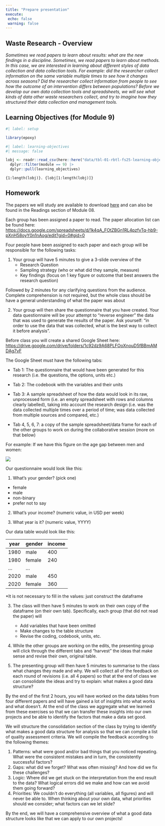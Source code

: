 ```yaml
---
title: "Prepare presentation"
execute: 
 echo: false
 warning: false
---
```


## Waste Research - Overview

*Sometimes we read papers to learn about results: what are the new findings in a discipline. Sometimes, we read papers to learn about methods. In this case, we are interested in learning about different styles of data collection and data collection tools. For example: did the researcher collect information on the same variable multiple times to see how it changes across seasons? Did the researcher collect information from people to see how the outcome of an intervention differs between populations? Before we develop our own data collection tools and spreadsheets, we will see what kinds of data other waste researchers collect, and try to imagine how they structured their data collection and management tools.*

## Learning Objectives (for Module 9)

```r
#| label: setup

library(epoxy)
```

```r
#| label: learning-objectives
#| message: false

lobj <- readr::read_csv(here::here("data/tbl-01-rbtl-fs25-learning-objectives.csv")) |> 
  dplyr::filter(module == 9) |>
  dplyr::pull(learning_objectives)

```

```epoxy
{1:length(lobj)}. {lobj[1:length(lobj)]}
```

## Homework

The papers we will study are available to download [here](https://drive.google.com/drive/folders/1Ngk-g-lgRiLcBGtJoksCFCh31H0k9UdO) and can also be found in the Readings section of Module 08.

Each group has been assigned a paper to read. The paper allocation list can be found here: <https://docs.google.com/spreadsheets/d/1k4qA_FOtZBGn1RL4pzfvTq-hb9-pXnH58oyY0n1nAog/edit?gid=0#gid=0>

[Four people]{.highlight-yellow} have been assigned to each paper and each group will be responsible for the following tasks:

1.  Your group will have 5 minutes to give a 3-slide overview of the
    -   Research Question
    -   Sampling strategy (who or what did they sample, measure)
    -   Key findings (focus on 1 key figure or outcome that best answers the research question)

Followed by 2 minutes for any clarifying questions from the audience. Complete comprehension is not required, but the whole class should be have a general understanding of what the paper was about

2.  Your group will then share the questionnaire that you have created. Your data questionnaire will be your attempt to “reverse engineer” the data that was used to generate the results of the paper. Ask yourself: “in order to use the data that was collected, what is the best way to collect it before analysis”. 

Before class you will create a shared Google Sheet here: <https://drive.google.com/drive/folders/1c92dz9A68PLFOoXnouD5fBBmAMDAg7vF> 

The Google Sheet must have the following tabs:

-   Tab 1: The questionnaire that would have been generated for this research (i.e. the questions, the options, units etc.) 

-   Tab 2: The codebook with the variables and their units

-   Tab 3: A sample spreadsheet of how the data would look in its raw, unprocessed form (i.e. an empty spreadsheet with rows and columns clearly labelled), taking into account the research design (i.e. was the data collected multiple times over a period of time; was data collected from multiple sources and compared, etc.)

-   Tab 4, 5, 6, 7: a copy of the sample spreadsheet/data frame for each of the other groups to work on during the collaborative session (more on that below)

[For example:]{.highlight-yellow} If we have this figure on the age gap between men and women:

![](agegap.png)

Our questionnaire would look like this:

1. What's your gender? (pick one)

- female
- male
- non-binary
- prefer not to say

2. What's your income? (numeric value, in USD per week)

3. What year is it? (numeric value, YYYY)

Our data table would look like this:

| **year** | **gender** | **income** |
|----------|------------|------------|
| 1980     | male       | 400        |
| 1980     | female     | 240        |
| …        | …          |            |
| 2020     | male       | 450        |
| 2020     | female     | 360        |

\*It is not necessary to fill in the values: just construct the dataframe

3.  The class will then have 5 minutes to work on their own copy of the dataframe (on their own tab). Specifically, each group (that did not read the paper) will
    -   Add variables that have been omitted
    -   Make changes to the table structure
    -   Revise the coding, codebook, units, etc.
    
4.  While the other groups are working on the edits, the presenting group will click through the different tabs and “harvest” the ideas that make sense and revise their own, original table.

5.  The presenting group will then have 5 minutes to summarise to the class what changes they made and why. We will collect all of the feedback on each round of revisions (i.e. all 4 papers) so that at the end of class we can consolidate the ideas and try to explain: what makes a good data structure?

By the end of the first 2 hours, you will have worked on the data tables from four different papers and will have gained a lot of insights into what works and what doesn’t. At the end of the class we aggregate what we learned from these exercises so that we can [transfer]{.highlight-yellow} these insights into our own projects and be able to identify the factors that make a data set good.

We will structure the consolidation section of the class by trying to identify what makes a good data structure for analysis so that we can compile a list of [quality assessment criteria]{.highlight-yellow}. We will compile the feedback according to the following themes:

1.  Patterns: what were good and/or bad things that you noticed repeating. What were the consistent mistakes and in turn, the consistently successful factors?
2.  Gaps: what did we forget? What was often missing? And how did we fix these challenges?
3.  Logic: Where did we get stuck on the interpretation from the end result to the data? What logical errors did we make and how can we avoid them going forward?
4.  Priorities: We couldn’t do everything (all variables, all figures) and will never be able to. When thinking about your own data, what priorities should we consider; what factors can we let slide?

By the end, we will have a comprehensive overview of what a good data structure looks like that we can apply to our own projects!
